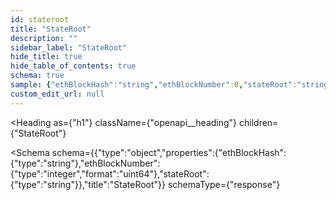 ```yaml
---
id: stateroot
title: "StateRoot"
description: ""
sidebar_label: "StateRoot"
hide_title: true
hide_table_of_contents: true
schema: true
sample: {"ethBlockHash":"string","ethBlockNumber":0,"stateRoot":"string"}
custom_edit_url: null
---
```



<Heading
  as={"h1"}
  className={"openapi__heading"}
  children={"StateRoot"}
>
</Heading>





<Schema
  schema={{"type":"object","properties":{"ethBlockHash":{"type":"string"},"ethBlockNumber":{"type":"integer","format":"uint64"},"stateRoot":{"type":"string"}},"title":"StateRoot"}}
  schemaType={"response"}
>
  
</Schema>
            